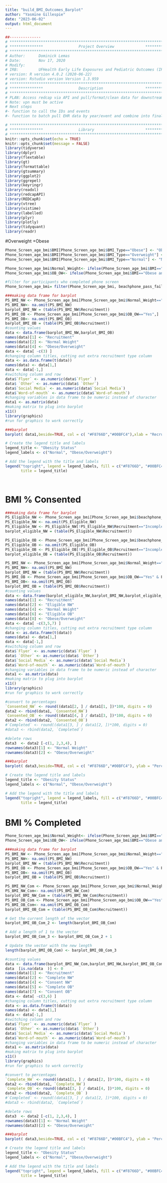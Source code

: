 ---
title: "build_BMI_Outcomes_Barplot"
author: "Yasmine Gillespie"
date: "2023-06-02"
output: html_document
---
```{r, include=FALSE}
##-------------- 
# **************************************************************************** #
# ***************                Project Overview              *************** #
# **************************************************************************** #
# Author:      Dominick Lemas
# Date:        Nov 17, 2020 
# Modify:      
# IRB:         UFHealth Early Life Exposures and Pediatric Outcomes (IRB201601899) 
# version: R version 4.0.2 (2020-06-22)
# version: Rstudio version Version 1.3.959 
# **************************************************************************** #
# ***************                Description                   *************** #
# **************************************************************************** #
# PLAN: Access redcap via API and pull/format/clean data for downstream analysis.
# Note: vpn must be active
# Next steps
#- function to call the IDs and events
#- function to batch pull EHR data by year/event and combine into final dataset. 
```

```{r, message=FALSE,warning=FALSE, echo = FALSE}
# **************************************************************************** #
# ***************                Library                       *************** #
# **************************************************************************** #
knitr::opts_chunk$set(echo = TRUE)
knitr::opts_chunk$set(message = FALSE)
library(tidyverse)
library(dplyr)
library(flextable)
library(gt)
library(formattable)
library(gtsummary)
library(ggplot2)
library(ggrepel)
library(keyringr)
library(readxl)
library(redcapAPI)
library(REDCapR)
library(vtree)
library(vistime)
library(labelled)
library(plyr)
library(plotly)
library(tidyquant)
library(readr)
```

#Overweight +Obese
```{r, message=FALSE,warning=FALSE, echo = FALSE}
Phone_Screen_age_bmi$BMI[Phone_Screen_age_bmi$BMI_Type=="Obese"] <- "Obese and Overweight"
Phone_Screen_age_bmi$BMI[Phone_Screen_age_bmi$BMI_Type=="Overweight"] <- "Obese and Overweight"
Phone_Screen_age_bmi$BMI[Phone_Screen_age_bmi$BMI_Type=="Normal"] <- "Normal"

Phone_Screen_age_bmi$Normal_Weight<- ifelse(Phone_Screen_age_bmi$BMI=="Normal", "Yes", "No")
Phone_Screen_age_bmi$OB_OW<- ifelse(Phone_Screen_age_bmi$BMI=="Obese and Overweight", "Yes", "No")


```

```{r, message=FALSE,warning=FALSE, echo = FALSE}
#filter for participants who completed phone screen
Phone_Screen_age_bmi= filter(Phone_Screen_age_bmi, beachphone_pass_fail == "Pass")
```

```{r, message=FALSE,warning=FALSE, echo = FALSE}
###making data frame for barplot
PS_BMI_NW <- Phone_Screen_age_bmi[Phone_Screen_age_bmi$Normal_Weight=="Yes",]
PS_BMI_NW<- na.omit(PS_BMI_NW)
barplot_BMI_NW = (table(PS_BMI_NW$Recruitment))
PS_BMI_OB <- Phone_Screen_age_bmi[Phone_Screen_age_bmi$OB_OW=="Yes",]
PS_BMI_OB<- na.omit(PS_BMI_OB)
barplot_BMI_OB = (table(PS_BMI_OB$Recruitment))
#counting values
data <- data.frame(barplot_BMI_NW,barplot_BMI_OB)
names(data)[1] <- "Recruitment"
names(data)[2] <- "Normal Weight"
names(data)[4] <- "Obese/Overweight"
data <- data[ -c(3) ]
#changing column titles, cutting out extra recruitment type column
data <- as.data.frame(t(data))
names(data) <- data[1,]
data <- data[-1,]
#switching column and row
data$`Flyer` <- as.numeric(data$`Flyer` )
data$ `Other` <- as.numeric(data$ `Other`)
data$`Social Media` <- as.numeric(data$`Social Media`)
data$`Word-of-mouth` <- as.numeric(data$`Word-of-mouth`)
#changing variables in data frame to be numeric instead of character
data1 <- as.matrix(data)
#making matrix to plug into barplot
x11()
library(graphics)
#run for graphics to work correctly
```

```{r, message=FALSE,warning=FALSE, echo = FALSE}
###barplot
barplot( data1,beside=TRUE, col = c( "#F8766D","#00BFC4"),xlab = "Recruitment Method" , ylab = "Participants", ylim = c(0,60), legend.text = TRUE)

# Create the legend title and labels
legend_title <- "Obesity Status"
legend_labels <- c("Normal", "Obese/Overweight")

# Add the legend with the title and labels
legend("topright", legend = legend_labels, fill = c("#F8766D", "#00BFC4"),
       title = legend_title)




```

# BMI % Consented 
```{r, message=FALSE,warning=FALSE, echo = FALSE}
###making data frame for barplot
PS_Eligible_NW <- Phone_Screen_age_bmi[Phone_Screen_age_bmi$beachphone_pass_fail=="Pass" & Phone_Screen_age_bmi$Normal_Weight=="Yes",]
PS_Eligible_NW <- na.omit(PS_Eligible_NW)
PS_Eligible_NW <- PS_Eligible_NW[!PS_Eligible_NW$Recruitment=="Incomplete",]
barplot_eligible_NW = (table(PS_Eligible_NW$Recruitment))

PS_Eligible_OB <- Phone_Screen_age_bmi[Phone_Screen_age_bmi$beachphone_pass_fail=="Pass" & Phone_Screen_age_bmi$OB_OW=="Yes",]
PS_Eligible_OB <- na.omit(PS_Eligible_OB)
PS_Eligible_OB <- PS_Eligible_OB[!PS_Eligible_OB$Recruitment=="Incomplete",]
barplot_eligible_OB = (table(PS_Eligible_OB$Recruitment))

PS_BMI_NW <- Phone_Screen_age_bmi[Phone_Screen_age_bmi$Normal_Weight=="Yes" & Phone_Screen_age_bmi$Consent=="Yes",]
PS_BMI_NW<- na.omit(PS_BMI_NW)
barplot_BMI_NW = (table(PS_BMI_NW$Recruitment))
PS_BMI_OB <- Phone_Screen_age_bmi[Phone_Screen_age_bmi$OB_OW=="Yes" & Phone_Screen_age_bmi$Consent=="Yes",]
PS_BMI_OB<- na.omit(PS_BMI_OB)
barplot_BMI_OB = (table(PS_BMI_OB$Recruitment))
#counting values
data <- data.frame(barplot_eligible_NW,barplot_BMI_NW,barplot_eligible_OB,barplot_BMI_OB)
names(data)[1] <- "Recruitment"
names(data)[2] <- "Eligible NW"
names(data)[4] <- "Normal Weight"
names(data)[6] <- "Eligible OB"
names(data)[8] <- "Obese/Overweight"
data <- data[ -c(3,5,7) ]
#changing column titles, cutting out extra recruitment type column
data <- as.data.frame(t(data))
names(data) <- data[1,]
data <- data[-1,]
#switching column and row
data$`Flyer` <- as.numeric(data$`Flyer` )
data$ `Other` <- as.numeric(data$ `Other`)
data$`Social Media` <- as.numeric(data$`Social Media`)
data$`Word-of-mouth` <- as.numeric(data$`Word-of-mouth`)
#changing variables in data frame to be numeric instead of character
data1 <- as.matrix(data)
#making matrix to plug into barplot
x11()
library(graphics)
#run for graphics to work correctly
```

```{r, message=FALSE,warning=FALSE, echo = FALSE}
#convert to percentages
`Consented_NW` <- round((data1[2, ] / data1[1, ])*100, digits = 0)
data2 <- rbind(data1, `Consented_NW`)
`Consented_OB` <- round((data1[4, ] / data1[3, ])*100, digits = 0)
data2 <- rbind(data2, `Consented_OB`)
#`Completed` <- round((data1[3, ] / data1[2, ])*100, digits = 0)
#data3 <- rbind(data2, `Completed`)

#delete rows 
data3  <- data2 [-c(1, 2,3,4), ]
rownames(data3)[1] <- "Normal Weight"
rownames(data3)[2] <- "Obese/Overweight"

```

```{r, message=FALSE,warning=FALSE, echo = FALSE}
###barplot
barplot( data3,beside=TRUE, col = c( "#F8766D","#00BFC4"), ylab = "Percent Consented", ylim = c(0,120), xlab = "Recruitment", legend.text = TRUE)

# Create the legend title and labels
legend_title <- "Obesity Status"
legend_labels <- c("Normal", "Obese/Overweight")

# Add the legend with the title and labels
legend("topright", legend = legend_labels, fill = c("#F8766D", "#00BFC4"),
       title = legend_title)


```


# BMI % Completed 
```{r, message=FALSE,warning=FALSE, echo = FALSE}
Phone_Screen_age_bmi$Normal_Weight<- ifelse(Phone_Screen_age_bmi$BMI=="Normal", "Yes", "No")
Phone_Screen_age_bmi$OB_OW<- ifelse(Phone_Screen_age_bmi$BMI=="Obese and Overweight", "Yes", "No")


```

```{r, message=FALSE,warning=FALSE, echo = FALSE}
###making data frame for barplot
PS_BMI_NW <- Phone_Screen_age_bmi[Phone_Screen_age_bmi$Normal_Weight=="Yes" & Phone_Screen_age_bmi$Consent=="Yes",]
PS_BMI_NW<- na.omit(PS_BMI_NW)
barplot_BMI_NW = (table(PS_BMI_NW$Recruitment))
PS_BMI_OB <- Phone_Screen_age_bmi[Phone_Screen_age_bmi$OB_OW=="Yes" & Phone_Screen_age_bmi$Consent=="Yes",]
PS_BMI_OB<- na.omit(PS_BMI_OB)
barplot_BMI_OB = (table(PS_BMI_OB$Recruitment))

PS_BMI_NW_Com <- Phone_Screen_age_bmi[Phone_Screen_age_bmi$Normal_Weight=="Yes" & Phone_Screen_age_bmi$Complete=="Yes",]
PS_BMI_NW_Com<- na.omit(PS_BMI_NW_Com)
barplot_BMI_NW_Com = (table(PS_BMI_NW_Com$Recruitment))
PS_BMI_OB_Com <- Phone_Screen_age_bmi[Phone_Screen_age_bmi$OB_OW=="Yes" & Phone_Screen_age_bmi$Complete=="Yes",]
PS_BMI_OB_Com<- na.omit(PS_BMI_OB_Com)
barplot_BMI_OB_Com = (table(PS_BMI_OB_Com$Recruitment))

# Get the current length of the vector
barplot_BMI_OB_Com_2 <- length(barplot_BMI_OB_Com)

# Add a length of 1 to the vector
barplot_BMI_OB_Com_3 <- barplot_BMI_OB_Com_2 + 1

# Update the vector with the new length
length(barplot_BMI_OB_Com) <- barplot_BMI_OB_Com_3

#counting values
data <- data.frame(barplot_BMI_NW_Com,barplot_BMI_NW,barplot_BMI_OB_Com,barplot_BMI_OB)
data  [is.na(data  )] <- 0
names(data)[1] <- "Recruitment"
names(data)[2] <- "Complete NW"
names(data)[4] <- "Consent NW"
names(data)[5] <- "Complete OB"
names(data)[7] <- "Consent OB"
data <- data[ -c(3,6) ]
#changing column titles, cutting out extra recruitment type column
data <- as.data.frame(t(data))
names(data) <- data[1,]
data <- data[-1,]
#switching column and row
data$`Flyer` <- as.numeric(data$`Flyer` )
data$ `Other` <- as.numeric(data$ `Other`)
data$`Social Media` <- as.numeric(data$`Social Media`)
data$`Word-of-mouth` <- as.numeric(data$`Word-of-mouth`)
#changing variables in data frame to be numeric instead of character
data1 <- as.matrix(data)
#making matrix to plug into barplot
x11()
library(graphics)
#run for graphics to work correctly


```

```{r, message=FALSE,warning=FALSE, echo = FALSE}
#convert to percentages
`Complete_NW` <- round((data1[1, ] / data1[2, ])*100, digits = 0)
data2 <- rbind(data1, `Complete_NW`)
`Complete_OB` <- round((data1[3, ] / data1[4, ])*100, digits = 0)
data2 <- rbind(data2, `Complete_OB` )
#`Completed` <- round((data1[3, ] / data1[2, ])*100, digits = 0)
#data3 <- rbind(data2, `Completed`)

#delete rows 
data3  <- data2 [-c(1, 2,3,4), ]
rownames(data3)[1] <- "Normal Weight"
rownames(data3)[2] <- "Obese/Overweight"

```

```{r, message=FALSE,warning=FALSE, echo = FALSE}
###barplot
barplot( data3,beside=TRUE, col = c( "#F8766D","#00BFC4"), ylab = "Percent Completed", ylim = c(0,120), xlab = "Recruitment", legend.text = TRUE)

# Create the legend title and labels
legend_title <- "Obesity Status"
legend_labels <- c("Normal", "Obese/Overweight")

# Add the legend with the title and labels
legend("topright", legend = legend_labels, fill = c("#F8766D", "#00BFC4"),
       title = legend_title)


```